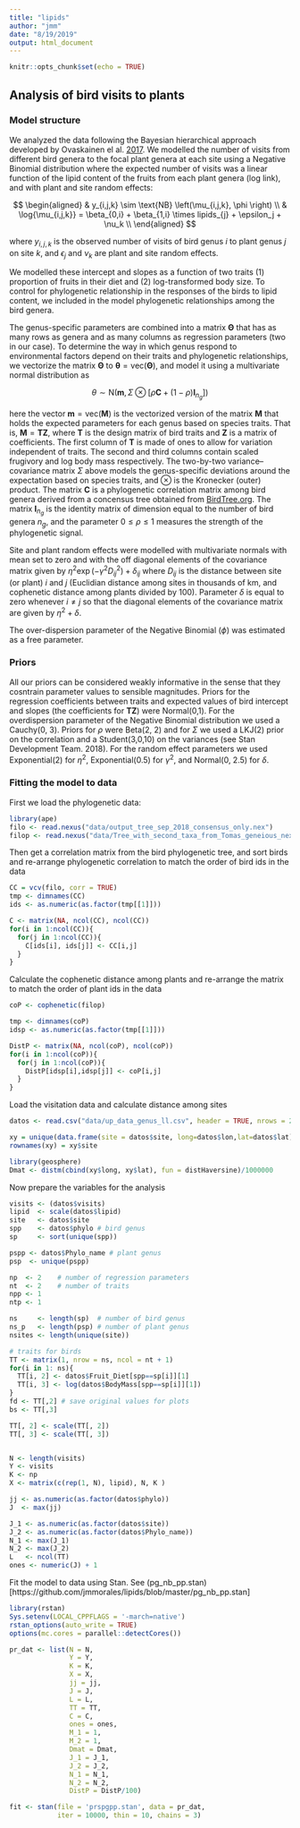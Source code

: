 ```yaml
---
title: "lipids"
author: "jmm"
date: "8/19/2019"
output: html_document
---
```


```r
knitr::opts_chunk$set(echo = TRUE)
```

## Analysis of bird visits to plants 

### Model structure

We analyzed the data following the Bayesian hierarchical approach developed by Ovaskainen el al. [2017](https://onlinelibrary.wiley.com/doi/abs/10.1111/ele.12757). We modelled the number of visits from different bird genera to the focal plant genera at each site using a Negative Binomial distribution where the expected number of visits was a linear function of the lipid content of the fruits from each plant genera (log link), and with plant and site random effects:

$$
\begin{aligned}
& y_{i,j,k} \sim \text{NB} \left(\mu_{i,j,k}, \phi  \right) \\
& \log{\mu_{i,j,k}} = \beta_{0,i} + \beta_{1,i} \times lipids_{j} + \epsilon_j + \nu_k \\
\end{aligned}
$$

where $y_{i,j,k}$ is the observed number of visits of bird genus $i$ to plant genus $j$ on site $k$, and $\epsilon_j$ and $\nu_k$ are plant and site random effects.

We modelled these intercept and slopes as a function of two traits (1) proportion of fruits in their diet and (2) log-transformed body size. To control for phylogenetic relationship in the responses of the birds to lipid content, we included in the model phylogenetic relationships among the bird genera. 

The genus-specific parameters are combined into a matrix $\mathbf{\Theta}$ that has as many rows as genera and as many columns as regression parameters (two in our case). To determine the way in which genus respond to environmental factors depend on their traits and phylogenetic relationships, we vectorize the matrix $\mathbf{\Theta}$ to  $\mathbf{\theta} = \text{vec}(\mathbf{\Theta})$, and model it using a multivariate normal distribution as

$$
\theta \sim \text{N} \left(\mathbf{m}, \Sigma \otimes \left[ \rho \mathbf{C} + \left(1 - \rho \right) \mathbf{I}_{n_g} \right] \right)
$$

here the vector $\mathbf{m} = \text{vec}(\mathbf{M})$ is the vectorized version of the matrix $\mathbf{M}$ that holds the expected parameters for each genus based on species traits. That is, $\mathbf{M} = \mathbf{T} \mathbf{Z}$, where $\mathbf{T}$ is the design matrix of bird traits and $\mathbf{Z}$ is a matrix of coefficients. The first column of $\mathbf{T}$ is made of ones to allow for variation independent of traits. The second and third columns contain scaled frugivory and log body mass respectively. The two-by-two variance–covariance matrix $\Sigma$ above models the genus-specific deviations around the expectation based on species traits, and $\otimes$ is the Kronecker (outer) product. The matrix $\mathbf{C}$ is a phylogenetic correlation matrix among bird genera derived from a concensus tree obtained from [BirdTree.org](http://birdtree.org/). The matrix $\mathbf{I}_{n_g}$ is the identity matrix of dimension equal to the number of bird genera $n_g$, and the parameter $0 \leq \rho \leq 1$ measures the strength of the phylogenetic signal.

Site and plant random effects were modelled with multivariate normals with mean set to zero and with the off diagonal elements of the covariance matrix given by $\eta^2 \exp \left( - \gamma^2 D_{ij}^{2}\right) + \delta_{ij}$ where $D_{ij}$ is the distance between site (or plant) $i$ and $j$ (Euclidian distance among sites in thousands of km, and cophenetic distance among plants divided by 100). Parameter $\delta$ is equal to zero whenever $i \neq j$ so that the diagonal elements of the covariance matrix are given by $\eta^2 + \delta$.

The over-dispersion parameter of the Negative Binomial ($\phi$) was estimated as a free parameter. 

### Priors

All our priors can be considered weakly informative in the sense that they cosntrain parameter values to sensible magnitudes. Priors for the regression coefficients between traits and expected values of bird intercept and slopes (the coefficients for $\mathbf{T} \mathbf{Z}$) were Normal(0,1). For the overdispersion parameter of the Negative Binomial distribution we used a Cauchy(0, 3). Priors for $\rho$ were Beta(2, 2) and for $\Sigma$ we used a LKJ(2) prior on the correlation and a Student(3,0,10) on the variances (see Stan Development Team. 2018). For the random effect parameters we used Exponential(2) for $\eta^2$, Exponential(0.5) for $\gamma^2$, and Normal(0, 2.5) for $\delta$.
    
### Fitting the model to data

First we load the phylogenetic data:

```r
library(ape)
filo <- read.nexus("data/output_tree_sep_2018_consensus_only.nex")
filop <- read.nexus("data/Tree_with_second_taxa_from_Tomas_geneious_nexus_25Sep2018.nex")

```

Then get a correlation matrix from the bird phylogenetic tree, and sort birds and re-arrange phylogenetic correlation to match the order of bird ids in the data

```r
CC = vcv(filo, corr = TRUE)
tmp <- dimnames(CC)
ids <- as.numeric(as.factor(tmp[[1]]))

C <- matrix(NA, ncol(CC), ncol(CC))
for(i in 1:ncol(CC)){
  for(j in 1:ncol(CC)){
    C[ids[i], ids[j]] <- CC[i,j]
  }
}
```

Calculate the cophenetic distance among plants and re-arrange the matrix to match the order of plant ids in the data

```r
coP <- cophenetic(filop)

tmp <- dimnames(coP)
idsp <- as.numeric(as.factor(tmp[[1]]))

DistP <- matrix(NA, ncol(coP), ncol(coP))
for(i in 1:ncol(coP)){
  for(j in 1:ncol(coP)){
    DistP[idsp[i],idsp[j]] <- coP[i,j]
  }
}
```

Load the visitation data and calculate distance among sites
```r
datos <- read.csv("data/up_data_genus_ll.csv", header = TRUE, nrows = 2378)

xy = unique(data.frame(site = datos$site, long=datos$lon,lat=datos$lat))
rownames(xy) = xy$site

library(geosphere)
Dmat <- distm(cbind(xy$long, xy$lat), fun = distHaversine)/1000000
```

Now prepare the variables for the analysis

```r
visits <- (datos$visits)
lipid  <- scale(datos$lipid)
site   <- datos$site
spp    <- datos$phylo # bird genus
sp     <- sort(unique(spp))

pspp <- datos$Phylo_name # plant genus
psp  <- unique(pspp)

np  <- 2    # number of regression parameters
nt  <- 2    # number of traits
npp <- 1
ntp <- 1

ns     <- length(sp)  # number of bird genus
ns_p   <- length(psp) # number of plant genus
nsites <- length(unique(site))

# traits for birds
TT <- matrix(1, nrow = ns, ncol = nt + 1)
for(i in 1: ns){
  TT[i, 2] <- datos$Fruit_Diet[spp==sp[i]][1]
  TT[i, 3] <- log(datos$BodyMass[spp==sp[i]][1])
}
fd <- TT[,2] # save original values for plots
bs <- TT[,3]

TT[, 2] <- scale(TT[, 2])
TT[, 3] <- scale(TT[, 3])


N <- length(visits)
Y <- visits
K <- np
X <- matrix(c(rep(1, N), lipid), N, K ) 

jj <- as.numeric(as.factor(datos$phylo))
J  <- max(jj)

J_1 <- as.numeric(as.factor(datos$site))
J_2 <- as.numeric(as.factor(datos$Phylo_name))
N_1 <- max(J_1)
N_2 <- max(J_2)
L   <- ncol(TT)
ones <- numeric(J) + 1
```

Fit the model to data using Stan. See (pg_nb_pp.stan)[https://github.com/jmmorales/lipids/blob/master/pg_nb_pp.stan]

```r
library(rstan)
Sys.setenv(LOCAL_CPPFLAGS = '-march=native')
rstan_options(auto_write = TRUE)
options(mc.cores = parallel::detectCores())

pr_dat <- list(N = N,
               Y = Y,
               K = K,
               X = X,
               jj = jj,
               J = J,
               L = L,
               TT = TT,
               C = C,
               ones = ones,
               M_1 = 1,
               M_2 = 1,
               Dmat = Dmat,
               J_1 = J_1,
               J_2 = J_2,
               N_1 = N_1,
               N_2 = N_2,
               DistP = DistP/100)

fit <- stan(file = 'prspgpp.stan', data = pr_dat,
            iter = 10000, thin = 10, chains = 3)
```
